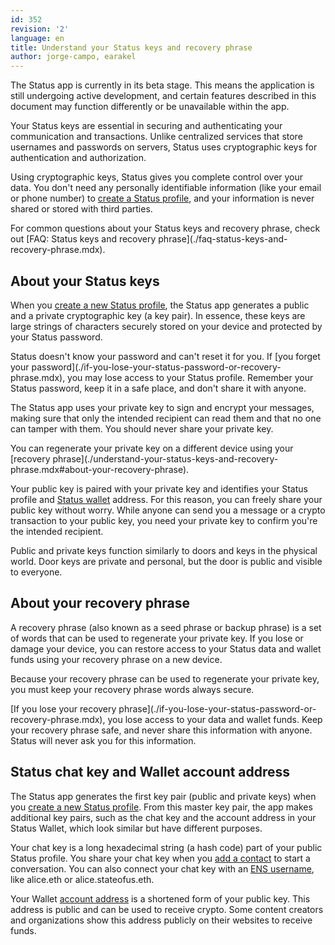 ```yaml
---
id: 352
revision: '2'
language: en
title: Understand your Status keys and recovery phrase
author: jorge-campo, earakel
---
```


<Admonition type="beta" status="Status app is currently in beta stage">
  The Status app is currently in its beta stage. This means the application is still undergoing active development, and certain features described in this document may function differently or be unavailable within the app.
</Admonition>

Your Status keys are essential in securing and authenticating your communication and transactions. Unlike centralized services that store usernames and passwords on servers, Status uses cryptographic keys for authentication and authorization.

Using cryptographic keys, Status gives you complete control over your data. You don't need any personally identifiable information (like your email or phone number) to [create a Status profile](../getting-started/run-the-status-app-for-the-first-time.mdx), and your information is never shared or stored with third parties.

<Admonition type="tip">
  For common questions about your Status keys and recovery phrase, check out [FAQ: Status keys and recovery phrase](./faq-status-keys-and-recovery-phrase.mdx).
</Admonition>

## About your Status keys

When you [create a new Status profile](../getting-started/run-the-status-app-for-the-first-time.mdx), the Status app generates a public and a private cryptographic key (a key pair). In essence, these keys are large strings of characters securely stored on your device and protected by your Status password.

<Admonition type="caution">
  Status doesn't know your password and can't reset it for you. If [you forget your password](./if-you-lose-your-status-password-or-recovery-phrase.mdx), you may lose access to your Status profile. Remember your Status password, keep it in a safe place, and don't share it with anyone.
</Admonition>

The Status app uses your private key to sign and encrypt your messages, making sure that only the intended recipient can read them and that no one can tamper with them. You should never share your private key.

<Admonition type="info">
  You can regenerate your private key on a different device using your [recovery phrase](./understand-your-status-keys-and-recovery-phrase.mdx#about-your-recovery-phrase).
</Admonition>

Your public key is paired with your private key and identifies your Status profile and [Status wallet](../wallet/status-wallet-your-quick-start-guide.mdx) address. For this reason, you can freely share your public key without worry. While anyone can send you a message or a crypto transaction to your public key, you need your private key to confirm you're the intended recipient.

Public and private keys function similarly to doors and keys in the physical world. Door keys are private and personal, but the door is public and visible to everyone.

## About your recovery phrase

A recovery phrase (also known as a seed phrase or backup phrase) is a set of words that can be used to regenerate your private key. If you lose or damage your device, you can restore access to your Status data and wallet funds using your recovery phrase on a new device.

Because your recovery phrase can be used to regenerate your private key, you must keep your recovery phrase words always secure.

<Admonition type="caution">
  [If you lose your recovery phrase](./if-you-lose-your-status-password-or-recovery-phrase.mdx), you lose access to your data and wallet funds. Keep your recovery phrase safe, and never share this information with anyone. Status will never ask you for this information.
</Admonition>

## Status chat key and Wallet account address

The Status app generates the first key pair (public and private keys) when you [create a new Status profile](../getting-started/run-the-status-app-for-the-first-time.mdx). From this master key pair, the app makes additional key pairs, such as the chat key and the account address in your Status Wallet, which look similar but have different purposes.

Your chat key is a long hexadecimal string (a hash code) part of your public Status profile. You share your chat key when you [add a contact](../messaging/add-a-contact-in-status.mdx) to start a conversation. You can also connect your chat key with an [ENS username](https://ens.domains/), like alice.eth or alice.stateofus.eth.

Your Wallet [account address](../wallet/about-your-wallet-accounts-and-addresses.mdx) is a shortened form of your public key. This address is public and can be used to receive crypto. Some content creators and organizations show this address publicly on their websites to receive funds.
